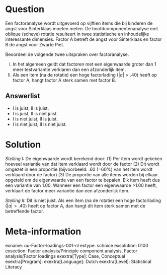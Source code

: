 Question
========

Een factoranalyse wordt uitgevoerd op vijftien items die bij kinderen de angst voor Sinterklaas moeten meten. De hoofdcomponentenanalyse met oblique (scheve) rotatie resulteert in twee statistische en inhoudelijke interessante dimensies. Factor A betreft de angst voor Sinterklaas en factor B de angst voor Zwarte Piet. 

Beoordeel de volgende twee uitspraken over factoranalyse.

I.	In het algemeen geldt dat factoren met een eigenwaarde groter dan 1 meer testvariantie verklaren dan een afzonderlijk item.
II.	Als een item (na de rotatie) een hoge factorlading ($|a| > .40$) heeft op factor A, hangt factor A sterk samen met factor B.


Answerlist
----------
* I is juist, II is juist.
* I is juist, II is niet juist.
* I is niet juist, II is juist.
* I is niet juist, II is niet juist.


Solution
========

*Stelling I:* De eigenwaarde wordt berekend door:
(1) Per item wordt gekeken hoeveel variantie van dat item verklaard wordt door de factor
(2)	Dit wordt omgezet in een proportie (bijvoorbeeld: .60 (=60%) van het item wordt verklaard door de factor)
(3)	De proportie van alle items worden bij elkaar opgeteld om de eigenwaarde van een factor te bepalen.
Elk item heeft dus een variantie van 1.00. Wanneer een factor een eigenwaarde >1.00 heeft, verklaart de factor meer variantie dan een afzonderlijk item.

*Stelling II:* Dit is niet juist. Als een item (na de rotatie) een hoge factorlading ($|a| > .40$) heeft op factor A, dan hangt dit item sterk samen met de betreffende factor. 


Meta-information
================
exname: uu-Factor-loadings-001-nl
extype: schoice
exsolution: 0100
exsection: Factor analysis/Principle component analysis, Factor analysis/Factor loadings
exextra[Type]: Case, Conceptual
exextra[Program]:
exextra[Language]: Dutch
exextra[Level]: Statistical Literacy
